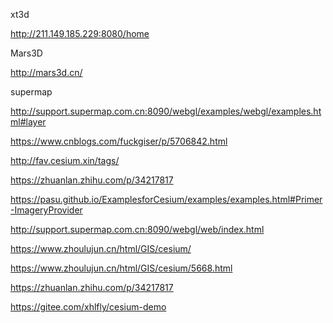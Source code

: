 


xt3d

http://211.149.185.229:8080/home


Mars3D

http://mars3d.cn/


supermap

http://support.supermap.com.cn:8090/webgl/examples/webgl/examples.html#layer



https://www.cnblogs.com/fuckgiser/p/5706842.html


http://fav.cesium.xin/tags/


https://zhuanlan.zhihu.com/p/34217817


https://pasu.github.io/ExamplesforCesium/examples/examples.html#Primer-ImageryProvider


http://support.supermap.com.cn:8090/webgl/web/index.html

https://www.zhoulujun.cn/html/GIS/cesium/


https://www.zhoulujun.cn/html/GIS/cesium/5668.html


https://zhuanlan.zhihu.com/p/34217817


https://gitee.com/xhlfly/cesium-demo


















